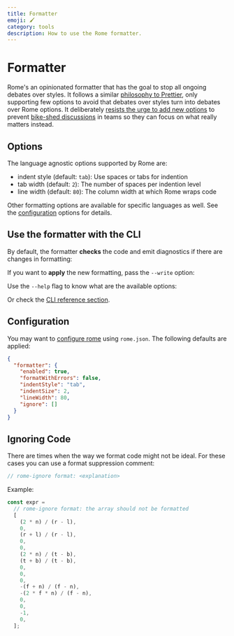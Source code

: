 ```yaml
---
title: Formatter
emoji: 🖌️
category: tools
description: How to use the Rome formatter.
---
```



# Formatter

Rome's an opinionated formatter that has the goal to stop all ongoing debates over styles. It follows a similar [philosophy to Prettier](https://prettier.io/docs/en/option-philosophy.html), only supporting
few options to avoid that debates over styles turn into debates over Rome options. It deliberately [resists the urge to add new options](https://github.com/prettier/prettier/issues/40) to prevent [bike-shed discussions](https://en.wikipedia.org/wiki/Law_of_triviality) in teams so they can focus on what really matters instead.

## Options

The language agnostic options supported by Rome are:

- indent style (default: `tab`): Use spaces or tabs for indention
- tab width (default: `2`): The number of spaces per indention level
- line width (default: `80`): The column width at which Rome wraps code

Other formatting options are available for specific languages as well.  See the [configuration](/configuration) options for details.

## Use the formatter with the CLI

By default, the formatter **checks** the code and emit diagnostics if there are changes in formatting:

<PackageManagerRomeCommand command="format ./src" />

If you want to **apply** the new formatting, pass the `--write` option:

<PackageManagerRomeCommand command="format --write ./src" />

Use the  `--help` flag to know what are the available options:

<PackageManagerRomeCommand command="format --help" />

Or check the [CLI reference section](/cli#rome-format).


## Configuration

You may want to [configure rome](/configuration/#formatter) using `rome.json`. The following defaults are applied:

```json
{
  "formatter": {
    "enabled": true,
    "formatWithErrors": false,
    "indentStyle": "tab",
    "indentSize": 2,
    "lineWidth": 80,
    "ignore": []
  }
}
```

## Ignoring Code

There are times when the way we format code might not be ideal. For these cases you can use a format suppression comment:

```js
// rome-ignore format: <explanation>
```

Example:

```js
const expr =
  // rome-ignore format: the array should not be formatted
  [
    (2 * n) / (r - l),
    0,
    (r + l) / (r - l),
    0,
    0,
    (2 * n) / (t - b),
    (t + b) / (t - b),
    0,
    0,
    0,
    -(f + n) / (f - n),
    -(2 * f * n) / (f - n),
    0,
    0,
    -1,
    0,
  ];
```
